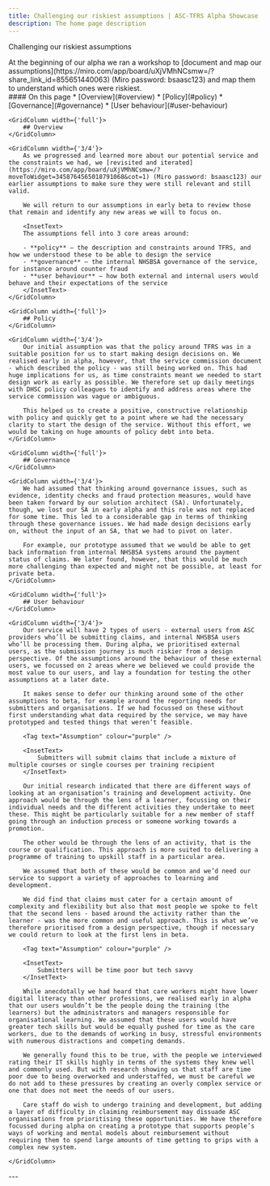 ```yaml
---
title: Challenging our riskiest assumptions | ASC-TFRS Alpha Showcase
description: The home page description
---
```


<Heading caption='Our approach to alpha' tag='h1'>Challenging our riskiest assumptions</Heading>

<GridRow>
    <GridColumn width={'2/3'}>
        <LeadParagraph>
             At the beginning of our alpha we ran a workshop to [document and map our assumptions](https://miro.com/app/board/uXjVMhNCsmw=/?share_link_id=855651440063) (Miro password: bsaasc123) and map them to understand which ones were riskiest.
        </LeadParagraph>
    </GridColumn>
    <GridColumn width={'1/3'}>
        <nav className="in-page-nav">
            #### On this page
            * [Overview](#overview)
            * [Policy](#policy)
            * [Governance](#governance)
            * [User behaviour](#user-behaviour)
        </nav>
    </GridColumn>
</GridRow>


<GridRow>

    <GridColumn width={'full'}>
        ## Overview
    </GridColumn>

    <GridColumn width={'3/4'}>
        As we progressed and learned more about our potential service and the constraints we had, we [revisited and iterated](https://miro.com/app/board/uXjVMhNCsmw=/?moveToWidget=3458764565018791068&cot=1) (Miro password: bsaasc123) our earlier assumptions to make sure they were still relevant and still valid.

        We will return to our assumptions in early beta to review those that remain and identify any new areas we will to focus on.

        <InsetText>
        The assumptions fell into 3 core areas around:

        - **policy** — the description and constraints around TFRS, and how we understood these to be able to design the service
        - **governance** — the internal NHSBSA governance of the service, for instance around counter fraud
        - **user behaviour** — how both external and internal users would behave and their expectations of the service
        </InsetText>
    </GridColumn>
</GridRow>


<GridRow>

    <GridColumn width={'full'}>
        ## Policy
    </GridColumn>

    <GridColumn width={'3/4'}>
        Our initial assumption was that the policy around TFRS was in a suitable position for us to start making design decisions on. We realised early in alpha, however, that the service commission document - which described the policy - was still being worked on. This had huge implications for us, as time constraints meant we needed to start design work as early as possible. We therefore set up daily meetings with DHSC policy colleagues to identify and address areas where the service commission was vague or ambiguous. 

        This helped us to create a positive, constructive relationship with policy and quickly get to a point where we had the necessary clarity to start the design of the service. Without this effort, we would be taking on huge amounts of policy debt into beta.
    </GridColumn>
</GridRow>


<GridRow>

    <GridColumn width={'full'}>
        ## Governance
    </GridColumn>

    <GridColumn width={'3/4'}>
        We had assumed that thinking around governance issues, such as evidence, identity checks and fraud protection measures, would have been taken forward by our solution architect (SA). Unfortunately, though, we lost our SA in early alpha and this role was not replaced for some time. This led to a considerable gap in terms of thinking through these governance issues. We had made design decisions early on, without the input of an SA, that we had to pivot on later.
        
        For example, our prototype assumed that we would be able to get back information from internal NHSBSA systems around the payment status of claims. We later found, however, that this would be much more challenging than expected and might not be possible, at least for private beta.
    </GridColumn>
</GridRow>

<GridRow>

    <GridColumn width={'full'}>
        ## User behaviour
    </GridColumn>

    <GridColumn width={'3/4'}>
        Our service will have 2 types of users - external users from ASC providers who’ll be submitting claims, and internal NHSBSA users who’ll be processing them. During alpha, we prioritised external users, as the submission journey is much riskier from a design perspective. Of the assumptions around the behaviour of these external users, we focussed on 2 areas where we believed we could provide the most value to our users, and lay a foundation for testing the other assumptions at a later date.

        It makes sense to defer our thinking around some of the other assumptions to beta, for example around the reporting needs for submitters and organisations. If we had focussed on these without first understanding what data required by the service, we may have prototyped and tested things that weren’t feasible.

        <Tag text="Assumption" colour="purple" />

        <InsetText>
            Submitters will submit claims that include a mixture of multiple courses or single courses per training recipient
        </InsetText>

        Our initial research indicated that there are different ways of looking at an organisation’s training and development activity. One approach would be through the lens of a learner, focussing on their individual needs and the different activities they undertake to meet these. This might be particularly suitable for a new member of staff going through an induction process or someone working towards a promotion.

        The other would be through the lens of an activity, that is the course or qualification. This approach is more suited to delivering a programme of training to upskill staff in a particular area.

        We assumed that both of these would be common and we’d need our service to support a variety of approaches to learning and development.

        We did find that claims must cater for a certain amount of complexity and flexibility but also that most people we spoke to felt that the second lens - based around the activity rather than the learner - was the more common and useful approach. This is what we’ve therefore prioritised from a design perspective, though if necessary we could return to look at the first lens in beta.

        <Tag text="Assumption" colour="purple" />

        <InsetText>
            Submitters will be time poor but tech savvy
        </InsetText>
        
        While anecdotally we had heard that care workers might have lower digital literacy than other professions, we realised early in alpha that our users wouldn’t be the people doing the training (the learners) but the administrators and managers responsible for organisational learning. We assumed that these users would have greater tech skills but would be equally pushed for time as the care workers, due to the demands of working in busy, stressful environments with numerous distractions and competing demands.

        We generally found this to be true, with the people we interviewed rating their IT skills highly in terms of the systems they knew well and commonly used. But with research showing us that staff are time poor due to being overworked and understaffed, we must be careful we do not add to these pressures by creating an overly complex service or one that does not meet the needs of our users.

        Care staff do wish to undergo training and development, but adding a layer of difficulty in claiming reimbursement may dissuade ASC organisations from prioritising these opportunities. We have therefore focussed during alpha on creating a prototype that supports people’s ways of working and mental models about reimbursement without requiring them to spend large amounts of time getting to grips with a complex new system.

    </GridColumn>
</GridRow>

<GridRow>
    <GridColumn width={'full'}>
        ---
    </GridColumn>
</GridRow>
<GridRow>
    <GridColumn width={'1/2'}>
        <LinkBlock style="prev" url="/approach/team-and-wow" title="Our approach to alpha" text="Team shape and ways of working" />
    </GridColumn>
    <GridColumn width={'1/2'}>
        <LinkBlock style="next" url="/user-research/research" title="Understanding our users and their needs" text="Our research approach" />
    </GridColumn>
</GridRow>
